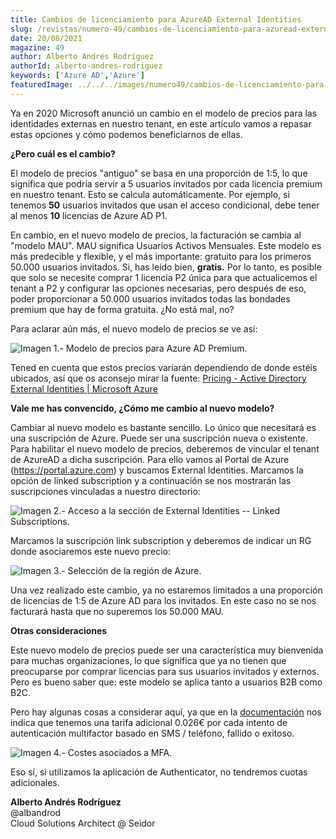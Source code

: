 ```yaml
---
title: Cambios de licenciamiento para AzureAD External Identities
slug: /revistas/numero-49/cambios-de-licenciamiento-para-azuread-external-identities
date: 20/08/2021
magazine: 49
author: Alberto Andrés Rodríguez
authorId: alberto-andres-rodriguez
keywords: ['Azure AD','Azure']
featuredImage: ../../../images/numero49/cambios-de-licenciamiento-para-azuread-external-identities/image1.png
---
```


Ya en 2020 Microsoft anunció un cambio en el modelo de precios para las
identidades externas en nuestro tenant, en este artículo vamos a repasar
estas opciones y cómo podemos beneficiarnos de ellas.

**¿Pero cuál es el cambio?**

El modelo de precios "antiguo" se basa en una proporción de 1:5, lo
que significa que podría servir a 5 usuarios invitados por cada licencia
premium en nuestro tenant. Esto se calcula automáticamente. Por ejemplo,
si tenemos **50** usuarios invitados que usan el acceso condicional,
debe tener al menos **10** licencias de Azure AD P1.

En cambio, en el nuevo modelo de precios, la facturación se cambia al
"modelo MAU". MAU significa Usuarios Activos Mensuales. Este modelo es
más predecible y flexible, y el más importante: gratuito para los
primeros 50.000 usuarios invitados. Si, has leído bien, **gratis.** Por
lo tanto, es posible que solo se necesite comprar 1 licencia P2 única
para que actualicemos el tenant a P2 y configurar las opciones
necesarias, pero después de eso, poder proporcionar a 50.000 usuarios
invitados todas las bondades premium que hay de forma gratuita. ¿No está
mal, no?

Para aclarar aún más, el nuevo modelo de precios se ve así:

![Imagen 1.- Modelo de precios para Azure AD Premium.](../../../images/numero49/cambios-de-licenciamiento-para-azuread-external-identities/image1.png)


Tened en cuenta que estos precios variarán dependiendo de donde estéis
ubicados, así que os aconsejo mirar la fuente: [Pricing - Active
Directory External Identities | Microsoft Azure](https://azure.microsoft.com/en-us/pricing/details/active-directory/external-identities/)

**Vale me has convencido, ¿Cómo me cambio al nuevo modelo?**

Cambiar al nuevo modelo es bastante sencillo. Lo único que necesitará es
una suscripción de Azure. Puede ser una suscripción nueva o existente.
Para habilitar el nuevo modelo de precios, deberemos de vincular el
tenant de AzureAD a dicha suscripción. Para ello vamos al Portal de
Azure (https://portal.azure.com) y buscamos External Identities.
Marcamos la opción de linked subscription y a continuación se nos
mostrarán las suscripciones vinculadas a nuestro directorio:

![Imagen 2.- Acceso a la sección de External Identities -- Linked Subscriptions.](../../../images/numero49/cambios-de-licenciamiento-para-azuread-external-identities/image2.png)


Marcamos la suscripción link subscription y deberemos de indicar un RG
donde asociaremos este nuevo precio:

![Imagen 3.- Selección de la región de Azure.](../../../images/numero49/cambios-de-licenciamiento-para-azuread-external-identities/image3.png)


Una vez realizado este cambio, ya no estaremos limitados a una
proporción de licencias de 1:5 de Azure AD para los invitados. En este
caso no se nos facturará hasta que no superemos los 50.000 MAU.

**Otras consideraciones**

Este nuevo modelo de precios puede ser una característica muy bienvenida
para muchas organizaciones, lo que significa que ya no tienen que
preocuparse por comprar licencias para sus usuarios invitados y
externos. Pero es bueno saber que: este modelo se aplica tanto a
usuarios B2B como B2C.

Pero hay algunas cosas a considerar aquí, ya que en la [documentación](https://azure.microsoft.com/en-us/pricing/details/active-directory/external-identities/)
nos indica que tenemos una tarifa adicional 0.026€ por cada intento de
autenticación multifactor basado en SMS / teléfono, fallido o exitoso.

![Imagen 4.- Costes asociados a MFA.](../../../images/numero49/cambios-de-licenciamiento-para-azuread-external-identities/image4.png)


Eso sí, si utilizamos la aplicación de Authenticator, no tendremos
cuotas adicionales.

**Alberto Andrés Rodríguez** <br />
@albandrod <br />
Cloud Solutions Architect @ Seidor 
 
